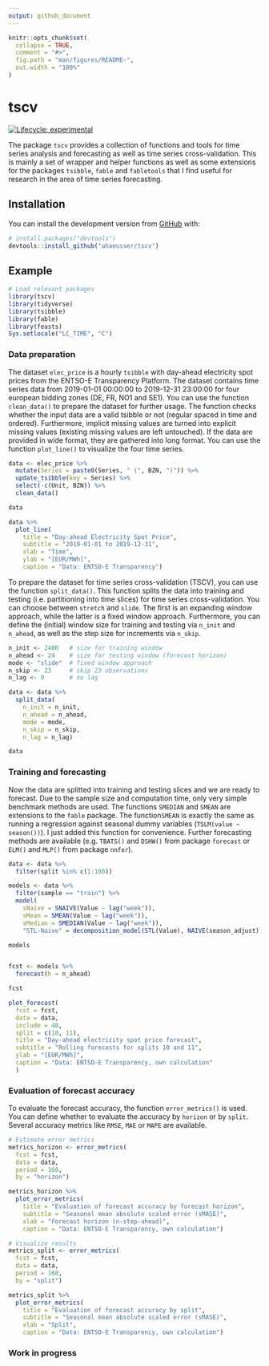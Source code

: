 ```yaml
---
output: github_document
---
```


<!-- README.md is generated from README.Rmd. Please edit that file -->

```r
knitr::opts_chunk$set(
  collapse = TRUE,
  comment = "#>",
  fig.path = "man/figures/README-",
  out.width = "100%"
)
```

# tscv

<!-- badges: start -->
[![Lifecycle: experimental](https://img.shields.io/badge/lifecycle-experimental-orange.svg)](https://www.tidyverse.org/lifecycle/#experimental)
<!-- badges: end -->

The package `tscv` provides a collection of functions and tools for time series analysis and forecasting as well as time series cross-validation. This is mainly a set of wrapper and helper functions as well as some extensions for the packages `tsibble`, `fable` and `fabletools` that I find useful for research in the area of time series forecasting.

## Installation

You can install the development version from [GitHub](https://github.com/) with:

``` r
# install.packages("devtools")
devtools::install_github("ahaeusser/tscv")
```
## Example

```r
# Load relevant packages
library(tscv)
library(tidyverse)
library(tsibble)
library(fable)
library(feasts)
Sys.setlocale("LC_TIME", "C")
```

### Data preparation

The dataset `elec_price` is a hourly `tsibble` with day-ahead electricity spot prices from the ENTSO-E Transparency Platform. The dataset contains time series data from 2019-01-01 00:00:00 to 2019-12-31 23:00:00 for four european bidding zones (DE, FR, NO1 and SE1). You can use the function `clean_data()` to prepare the dataset for further usage. The function checks whether the input data are a valid tsibble or not (regular spaced in time and ordered). Furthermore, implicit missing values are turned into explicit missing values (existing missing values are left untouched). If the data are provided in wide format, they are gathered into long format. You can use the function `plot_line()` to visualize the four time series.

```r
data <- elec_price %>%
  mutate(Series = paste0(Series, " (", BZN, ")")) %>%
  update_tsibble(key = Series) %>%
  select(-c(Unit, BZN)) %>%
  clean_data()

data

data %>%
  plot_line(
    title = "Day-ahead Electricity Spot Price",
    subtitle = "2019-01-01 to 2019-12-31",
    xlab = "Time",
    ylab = "[EUR/MWh]",
    caption = "Data: ENTSO-E Transparency")

```

To prepare the dataset for time series cross-validation (TSCV), you can use the function `split_data()`. This function splits the data into training and testing (i.e. partitioning into time slices) for time series cross-validation. You can choose between `stretch` and `slide`. The first is an expanding window approach, while the latter is a fixed window approach. Furthermore, you can define the (initial) window size for training and testing via `n_init` and `n_ahead`, as well as the step size for increments via `n_skip`.

```r

n_init <- 2400   # size for training window
n_ahead <- 24    # size for testing window (forecast horizon)
mode <- "slide"  # fixed window approach
n_skip <- 23     # skip 23 observations
n_lag <- 0       # no lag

data <- data %>%
  split_data(
    n_init = n_init,
    n_ahead = n_ahead,
    mode = mode,
    n_skip = n_skip,
    n_lag = n_lag)

data
```


### Training and forecasting

Now the data are splitted into training and testing slices and we are ready to forecast. Due to the sample size and computation time, only very simple benchmark methods are used. The functions `SMEDIAN` and `SMEAN` are extensions to the `fable` package. The function`SMEAN` is exactly the same as running a regression against seasonal dummy variables (`TSLM(value ~ season())`). I just added this function for convenience. Further forecasting methods are available (e.g. `TBATS()` and `DSHW()` from package `forecast` or `ELM()` and `MLP()` from package `nnfor`).

```r

data <- data %>%
  filter(split %in% c(1:100))

models <- data %>%
  filter(sample == "train") %>%
  model(
    sNaive = SNAIVE(Value ~ lag("week")),
    sMean = SMEAN(Value ~ lag("week")),
    sMedian = SMEDIAN(Value ~ lag("week")),
    "STL-Naive" = decomposition_model(STL(Value), NAIVE(season_adjust)))

models


fcst <- models %>%
  forecast(h = n_ahead)

fcst

plot_forecast(
  fcst = fcst,
  data = data,
  include = 48,
  split = c(10, 11),
  title = "Day-ahead electricity spot price forecast",
  subtitle = "Rolling forecasts for splits 10 and 11",
  ylab = "[EUR/MWh]",
  caption = "Data: ENTSO-E Transparency, own calculation"
  )
```

### Evaluation of forecast accuracy

To evaluate the forecast accuracy, the function `error_metrics()` is used. You can define whether to evaluate the accuracy by `horizon` or by `split`. Several accuracy metrics like `RMSE`, `MAE` or `MAPE` are available.

```r

# Estimate error metrics
metrics_horizon <- error_metrics(
  fcst = fcst,
  data = data,
  period = 168,
  by = "horizon")

metrics_horizon %>%
  plot_error_metrics(
    title = "Evaluation of forecast accuracy by forecast horizon",
    subtitle = "Seasonal mean absolute scaled error (sMASE)",
    xlab = "Forecast horizon (n-step-ahead)",
    caption = "Data: ENTSO-E Transparency, own calculation")

# Visualize results
metrics_split <- error_metrics(
  fcst = fcst,
  data = data,
  period = 168,
  by = "split")

metrics_split %>%
  plot_error_metrics(
    title = "Evaluation of forecast accuracy by split",
    subtitle = "Seasonal mean absolute scaled error (sMASE)",
    xlab = "Split",
    caption = "Data: ENTSO-E Transparency, own calculation")


```


### Work in progress

